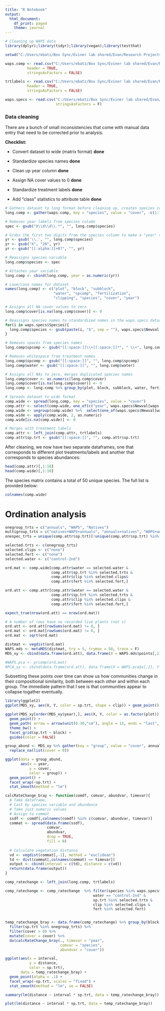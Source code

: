 ```yaml
---
title: "R Notebook"
output:
  html_document:
    df_print: paged
    theme: journal
---
```


```r
# Cleaning up WAPS data
library(dplyr);library(tidyr);library(vegan);library(testthat)

setwd("C:/Users/ebatz/Box Sync/Eviner lab shared/Evan/Research Projects/WAPS Data")

waps.comp <- read.csv("C:/Users/ebatz/Box Sync/Eviner lab shared/Evan/Research Projects/WAPS Data/WAPSthrough2017.csv",
          header = TRUE,
          stringsAsFactors = FALSE)

trtlabels <- read.csv("C:/Users/ebatz/Box Sync/Eviner lab shared/Evan/Research Projects/WAPS Data/trtlabels.csv",
          header = TRUE,
          stringsAsFactors = FALSE)

waps.specs <- read.csv("C:/Users/ebatz/Box Sync/Eviner lab shared/Evan/Research Projects/WAPS Data/WAPSspecies.csv", 
                       stringsAsFactors = F)
```

### Data cleaning

There are a bunch of small inconsistencies that come with manual data entry that need to be corrected prior to analysis.

__Checklist:__  

* Convert dataset to wide (matrix format) __done__

* Standardize species names __done__

* Clean up year column __done__

* Assign NA cover values to 0 __done__

* Standardize treatment labels __done__

* Add "class" statistics to attribute table __done__

```r
# Gathers dataset to long format before cleaning up, creates species column
long.comp <- gather(waps.comp, key = "species", value = "cover", -c(1:7))

# Removes year labels from species column
spec <- gsub("X\\d\\d\\.*", "", long.comp$species)

# Grabs the first two digits from the species column to make a "year" column
yr <- gsub('\\.', "", long.comp$species)
yr <- gsub("X", "20", yr)
yr <- gsub("[[:alpha:]]+0?", "", yr)

# Reassigns species variable
long.comp$species <- spec

# Attaches year variable
long.comp <- cbind(long.comp, year = as.numeric(yr))

# Lowercase names for dataset
names(long.comp) <- c("plot", "block", "subblock",
                      "water", "spcomp", "fertilization",
                      "clipping", "species", "cover", "year")

# Assigns all NA cover values to zero
long.comp$cover[is.na(long.comp$cover)] <- 0
```

```r
# Reassigns species names to standardized names in the waps.specs dataset
for(i in waps.specs$Species){
  long.comp$species <- gsub(paste(i, "$", sep = ""), waps.specs$Newval[waps.specs$Species == i], long.comp$species)
}

# Removes spaces from species names
long.comp$spcomp <- gsub("[[:space:]]\\+[[:space:]]*", " \\+", long.comp$spcomp)

# Removes whitespace from treatment names
long.comp$spcomp <- gsub("[[:space:]]", "", long.comp$spcomp)
long.comp$water <- gsub("[[:space:]]", "", long.comp$water)

# Assigns all NAs to zero, merges duplicated species names
long.comp$cover <- as.numeric(long.comp$cover)
long.comp$cover[is.na(long.comp$cover)] <- 0
long.comp <- long.comp %>% group_by(plot, block, subblock, water, fertilization, species, year) %>% summarise(cover = sum(cover))

# Spreads dataset to wide format
comp.wide <- spread(long.comp, key = "species", value = "cover")
comp.attr <- select(comp.wide, one_of(c("year", waps.specs$Newval[waps.specs$Type == "class"])))
comp.wide <- ungroup(comp.wide) %>%  select(one_of(waps.specs$Newval[waps.specs$Type != "class"]))
comp.wide <- apply(comp.wide, 2, as.numeric)
comp.wide[is.na(comp.wide)] <- 0

# Merges with treatment labels
comp.attr <- left_join(comp.attr, trtlabels)
comp.attr$sp.trt <- gsub("[[:space:]]", "", comp.attr$sp.trt)
```

After cleaning, we now have two separate dataframes, one that corresponds to different plot treatments/labels and another that corresponds to species abundances:

```r
head(comp.attr)[,1:10]
head(comp.wide)[,1:10]
```

The species matrix contains a total of 50 unique species. The full list is provided below:
```r
colnames(comp.wide)
```


# Ordination analysis

```r
onegroup_trts = c("annuals", "WAPS", "Natives")
multigroup_trts = c("natives+WAPS+annuals", "annuals+natives", "WAPS+annuals", "WAPS+natives", "Centaureasolstitialis+WAPS+annuals")
onespec_trts = unique(comp.attr$sp.trt)[!unique(comp.attr$sp.trt) %in% c(onegroup_trts, multigroup_trts)]

selected.trts <- c(onegroup_trts)
selected.clips <- c("none")
selected.fert <- c("none")
selected.water <- c("control-2nd") 

ord.mat <- comp.wide[comp.attr$water == selected.water &
                     comp.attr$sp.trt %in% selected.trts &
                     comp.attr$clip %in% selected.clips&
                     comp.attr$fert %in% selected.fert,]

ord.att <- comp.attr[comp.attr$water == selected.water &
                     comp.attr$sp.trt %in% selected.trts &
                     comp.attr$clip %in% selected.clips &
                     comp.attr$fert %in% selected.fert,]

expect_true(nrow(ord.att) == nrow(ord.mat))

# A number of rows have no recorded live plants (not s)
ord.att <- ord.att[rowSums(ord.mat) != 0, ]
ord.mat <- ord.mat[rowSums(ord.mat) != 0, ]
ord.mat <- sqrt(ord.mat)

distmat <- vegdist(ord.mat)
WAPS.mds <- metaMDS(distmat, try = 5, trymax = 50, trace = F)
MDS_xy <- cbind(data.frame(ord.att), data.frame(X = WAPS.mds$points[,1], Y = WAPS.mds$points[,2]))

#WAPS.pca <- prcomp(ord.mat)
#PCA_xy <- cbind(data.frame(ord.att), data.frame(X = WAPS.pca$x[,1], Y = WAPS.pca$x[,2]))
```

Subsetting these points over time can show us how communities change in their compositional similarity, both between each other and within each group. The immediate pattern that I see is that communities appear to collapse togather eventually. 
```r
library(ggplot2)
ggplot(MDS_xy, aes(X, Y, color = sp.trt, shape = clip)) + geom_point() + theme_bw() + facet_wrap(~year)
```

```r
ggplot(MDS_xy[order(MDS_xy$year),], aes(X, Y, color = as.factor(plot))) + 
  geom_point() + 
  geom_path( arrow = arrow(unit(0.30,"cm"), angle = 15, ends = "last", type = "closed"), alpha = .5) + 
  theme_bw() + 
  facet_grid(sp.trt ~ block) +
  guides(color = FALSE)

```
```r
group_abund <- MDS_xy %>% gather(key = "group", value = "cover", annuals, bare, waps, natives, weeds) %>%
  replace_na(list(cover = 0)) 

ggplot(data = group_abund, 
       aes(x = year,
           y = cover,
           color = group)) +
  geom_point() + 
  facet_wrap(~sp.trt) +
  stat_smooth(method = "lm")
```


```r
calcRateChange_bray <- function(comdf, comvar, abundvar, timevar){
  # Take dataframe,
  # Cast by species variable and abundance
  # Take just numeric values
  # Assign to commat
  ssdf <- comdf[,colnames(comdf) %in% c(comvar, abundvar, timevar)]
  commat <- spread(data.frame(ssdf), 
                   comvar,
                   abundvar,
                   drop = TRUE,
                   fill = 0)
  
  # Calculate vegetation distance
  vd <- vegdist(commat[,-1], method = "euclidean")
  td <- dist(commat[,colnames(commat) == timevar])
  output <- cbind(interval = c(td), distance = c(vd))
  return(data.frame(output))
}

comp_ratechange <- left_join(long.comp, trtlabels)

comp_ratechange <- comp_ratechange  %>% filter(species %in% waps.specs$Newval[waps.specs$Type != "class"] &
                                        water == "control-2nd" &
                                        sp.trt %in% selected.trts &
                                        clip %in% selected.clips &
                                        fert %in% selected.fert)


temp_ratechange_bray <- data.frame(comp_ratechange) %>% group_by(block, plot, sp.trt, water) %>%
  filter(sp.trt %in% onegroup_trts) %>%
  filter(cover > 0) %>%
  mutate(cover = cover) %>%
  do(calcRateChange_bray(., timevar = "year",
                         comvar = "species",
                         abundvar = "cover"))

ggplot(aes(x = interval,
           y = distance,
           color = sp.trt),
       data = temp_ratechange_bray) +
  geom_point(alpha = .1) +
  facet_wrap(~sp.trt, scales = "fixed") + 
  stat_smooth(method = "lm", se = FALSE)

```
```r
summary(lm(distance ~ interval * sp.trt, data = temp_ratechange_bray))

plot(lm(distance ~ interval * sp.trt, data = temp_ratechange_bray))
```


